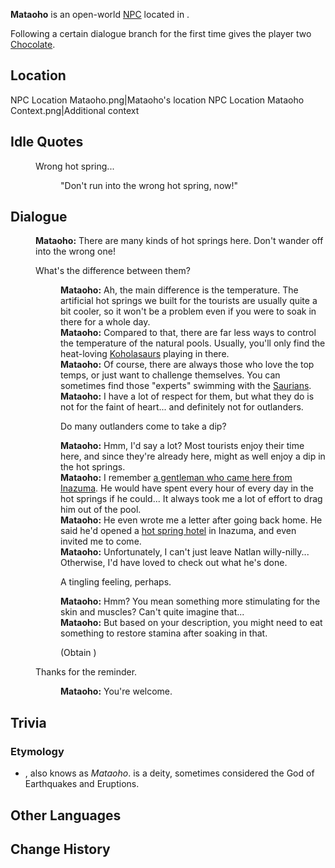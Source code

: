 {{Meta
<!-- Remove this template after adding the missing info -->
|missing_NPC_profile  = yes
}}
{{Character Infobox
|type             = Open-World NPC
|image            = NPC Mataoho.png
|realname         = 
|deceased         = 
|region           = Natlan
|location         = Natlan
|affiliation      = People of the Springs
|title            = Hot Springs Administrator

|ancestry         = <!-- Clan/family -->
|father           = 
|mother           = 
|spouse           = 
|sibling          = 
|child            = 
|relative         = 

|voiceEN          = 
|voiceCN          = 
|voiceJP          = 
|voiceKR          = 
|dialoguereward   = {{Card|Chocolate|1}}
}}
'''Mataoho''' is an open-world [[NPC]] located in {{Location|"People of the Springs"}}.

Following a certain dialogue branch for the first time gives the player two [[Chocolate]].

==Location==
<gallery>
NPC Location Mataoho.png|Mataoho's location
NPC Location Mataoho Context.png|Additional context
</gallery>
<!--
==Profile==
Detailed story/lore information goes here.
''(To be added.)''

===Appearance===
Keep appearance section short and concise. Limit to 2 paragraphs with 3-4 sentences each.
''(To be added.)''

==Quests and Events==
{{Quests and Events}}
-->
==Idle Quotes==
{{Dialogue Start}}
:{{DIcon|Idle}} Wrong hot spring...
::{{A|VO Mataoho 01.ogg}} "Don't run into the wrong hot spring, now!"
{{Dialogue End}}

==Dialogue==
{{Dialogue Start}}
:'''Mataoho:''' There are many kinds of hot springs here. Don't wander off into the wrong one!
:{{DIcon}} What's the difference between them?
::'''Mataoho:''' Ah, the main difference is the temperature. The artificial hot springs we built for the tourists are usually quite a bit cooler, so it won't be a problem even if you were to soak in there for a whole day.
::'''Mataoho:''' Compared to that, there are far less ways to control the temperature of the natural pools. Usually, you'll only find the heat-loving [[Koholasaur]]s playing in there.
::'''Mataoho:''' Of course, there are always those who love the top temps, or just want to challenge themselves. You can sometimes find those "experts" swimming with the [[Saurian]]s.
::'''Mataoho:''' I have a lot of respect for them, but what they do is not for the faint of heart... and definitely not for outlanders.
::{{DIcon}} Do many outlanders come to take a dip?
::'''Mataoho:''' Hmm, I'd say a lot? Most tourists enjoy their time here, and since they're already here, might as well enjoy a dip in the hot springs.
::'''Mataoho:''' I remember [[Aikawa Susumu|a gentleman who came here from Inazuma]]. He would have spent every hour of every day in the hot springs if he could... It always took me a lot of effort to drag him out of the pool.
::'''Mataoho:''' He even wrote me a letter after going back home. He said he'd opened a [[Aisa Bathhouse|hot spring hotel]] in Inazuma, and even invited me to come.
::'''Mataoho:''' Unfortunately, I can't just leave Natlan willy-nilly... Otherwise, I'd have loved to check out what he's done.
::{{DIcon|Reward}} A tingling feeling, perhaps.
::'''Mataoho:''' Hmm? You mean something more stimulating for the skin and muscles? Can't quite imagine that...
::'''Mataoho:''' But based on your description, you might need to eat something to restore stamina after soaking in that.
::;(Obtain {{Item|Chocolate|20|x=2}})
:{{DIcon}} Thanks for the reminder.
::'''Mataoho:''' You're welcome.
{{Dialogue End}}
<!--
==Event Dialogue==
===Event Name===
{{Dialogue Start}}
:'''{{subst:#titleparts:{{subst:PAGENAME}}}}:'''
{{Dialogue End}}
-->
==Trivia==
===Etymology===
* {{W|Mataaho}}, also knows as ''Mataoho''. is a {{w|Māori culture|Māori}} deity, sometimes considered the God of Earthquakes and Eruptions.

==Other Languages==
{{Other Languages|default_hidden=1
|en      = Mataoho
|zhs     = 马陶霍
|zhs_rm  = Mǎtáohuò
|zht     = 馬陶霍
|zht_rm  = Mǎtáohuò
|ja      = マタオホ
|ja_rm   = Mataoho
|ko      = 마타호
|es      = Mataoho
|fr      = Mataoho
|ru      = Матаохо
|th      = Mataoho
|vi      = Mataoho
|de      = Mataoho
|id      = Mataoho
|pt      = Mataoho
|tr      = Mataoho
|it      = Mataoho
}}

==Change History==
{{Change History|5.0}}
<!--
==References==
{{Reflist}}
-->